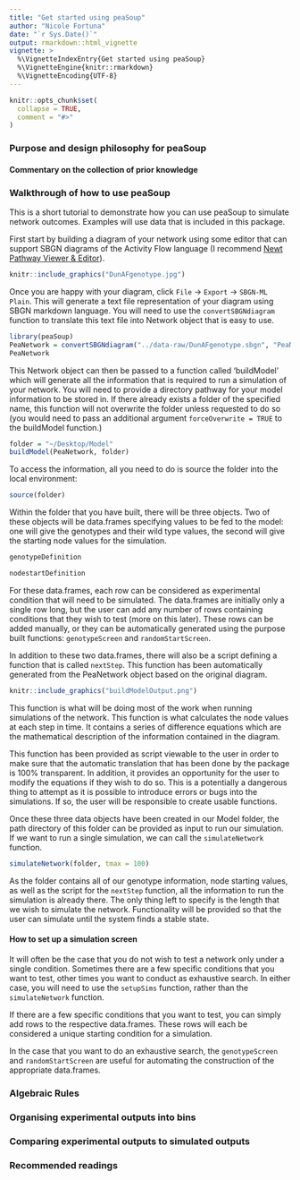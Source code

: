 ```yaml
---
title: "Get started using peaSoup"
author: "Nicole Fortuna"
date: "`r Sys.Date()`"
output: rmarkdown::html_vignette
vignette: >
  %\VignetteIndexEntry{Get started using peaSoup}
  %\VignetteEngine{knitr::rmarkdown}
  %\VignetteEncoding{UTF-8}
---
```


```r
knitr::opts_chunk$set(
  collapse = TRUE,
  comment = "#>"
)
```

### Purpose and design philosophy for peaSoup

#### Commentary on the collection of prior knowledge

### Walkthrough of how to use peaSoup

This is a short tutorial to demonstrate how you can use peaSoup to simulate network outcomes. Examples will use data that is included in this package.

First start by building a diagram of your network using some editor that can support SBGN diagrams of the Activity Flow language (I recommend [Newt Pathway Viewer & Editor](https://web.newteditor.org/)). 

```r
knitr::include_graphics("DunAFgenotype.jpg")
```

Once you are happy with your diagram, click `File` -> `Export` -> `SBGN-ML Plain`. This will generate a text file representation of your diagram using SBGN markdown language. You will need to use the `convertSBGNdiagram` function to translate this text file into Network object that is easy to use.

```r
library(peaSoup)
PeaNetwork = convertSBGNdiagram("../data-raw/DunAFgenotype.sbgn", "PeaNetwork")
PeaNetwork
```

This Network object can then be passed to a function called 'buildModel' which will generate all
the information that is required to run a simulation of your network. You will need to provide a directory pathway for your model information to be stored in. If there already exists a folder of the specified name, this function will not overwrite the folder unless requested to do so (you would need to pass an additional argument `forceOverwrite = TRUE` to the buildModel function.)

```r
folder = "~/Desktop/Model"
buildModel(PeaNetwork, folder)
```

To access the information, all you need to do is source the folder into the local environment:

```r
source(folder)
```

Within the folder that you have built, there will be three objects. Two of these objects will be data.frames specifying values to be fed to the model: one will give the genotypes and their wild type values, the second will give the starting node values for the simulation.

```r
genotypeDefinition

nodestartDefinition
```

For these data.frames, each row can be considered as experimental condition that will need to be simulated. The data.frames are initially only a single row long, but the user can add any number of rows containing conditions that they wish to test (more on this later). These rows can be added manually, or they can be automatically generated using the purpose built functions: `genotypeScreen` and `randomStartScreen`.

In addition to these two data.frames, there will also be a script defining a function that is called `nextStep`. This function has been automatically generated from the PeaNetwork object based on the original diagram. 

```r
knitr::include_graphics("buildModelOutput.png")
```

This function is what will be doing most of the work when running simulations of the network. This function is what calculates the node values at each step in time. It contains a series of difference equations which are the mathematical description of the information contained in the diagram.

This function has been provided as script viewable to the user in order to make sure that the automatic translation that has been done by the package is 100% transparent. In addition, it provides an opportunity for the user to modify the equations if they wish to do so. This is a potentially a dangerous thing to attempt as it is possible to introduce errors or bugs into the simulations. If so, the user will be responsible to create usable functions.

Once these three data objects have been created in our Model folder, the path directory of this folder can be provided as input to run our simulation. If we want to run a single simulation, we can call the `simulateNetwork` function.

```r
simulateNetwork(folder, tmax = 100) 
```

As the folder contains all of our genotype information, node starting values, as well as the script for the `nextStep` function, all the information to run the simulation is already there. The only thing left to specify is the length that we wish to simulate the network. Functionality will be provided so that the user can simulate until the system finds a stable state.

#### How to set up a simulation screen
It will often be the case that you do not wish to test a network only under a single condition. Sometimes there are a few specific conditions that you want to test, other times you want to conduct as exhaustive search. In either case, you will need to use the `setupSims` function, rather than the `simulateNetwork` function.

If there are a few specific conditions that you want to test, you can simply add rows to the respective data.frames. These rows will each be considered a unique starting condition for a simulation.

In the case that you want to do an exhaustive search, the `genotypeScreen` and `randomStartScreen` are useful for automating the construction of the appropriate data.frames.


### Algebraic Rules 

### Organising experimental outputs into bins

### Comparing experimental outputs to simulated outputs

### Recommended readings

